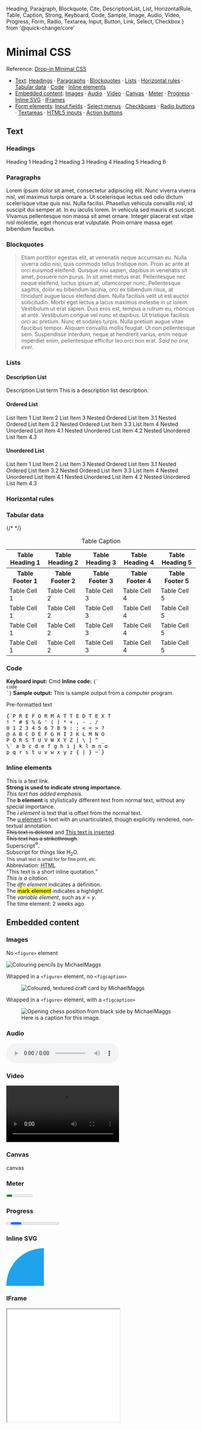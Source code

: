 
  Heading,
  Paragraph,
  Blockquote,
  Cite,
  DescriptionList, List,
  HorizontalRule,
  Table, Caption,
  Strong, Keyboard, Code, Sample,
  Image,
  Audio, Video,
  Progress,
  Form,
  Radio,
  Textarea,
  Input,
  Button,
  Link,
  Select,
  Checkbox
} from '@quick-change/core'

<Meta
  title="Examples/Minimal"
/>

# Minimal CSS

Reference: [Drop-in Minimal CSS](https://dohliam.github.io/dropin-minimal-css/)

<nav role="navigation">
  <ul>
    <li>
      <a href="#text">Text</a>:
      <a href="#headings">Headings</a> ·
      <a href="#paragraphs">Paragraphs</a> ·
      <a href="#blockquotes">Blockquotes</a> ·
      <a href="#lists">Lists</a> ·
      <a href="#hr">Horizontal rules</a> ·
      <a href="#tables">Tabular data</a> ·
      <a href="#code">Code</a> ·
      <a href="#inline">Inline elements</a>
    </li>
    <li>
      <a href="#embedded-content">Embedded content</a>:
      <a href="#embedded__images">Images</a> ·
      <a href="#embedded__audio">Audio</a> ·
      <a href="#embedded__video">Video</a> ·
      <a href="#embedded__canvas">Canvas</a> ·
      <a href="#embedded__meter">Meter</a> ·
      <a href="#embedded__progress">Progress</a> ·
      <a href="#embedded__svg">Inline SVG</a> ·
      <a href="#embedded__iframe">IFrames</a>
    </li>
    <li>
      <a href="#forms">Form elements</a>: <a href="#forms__input">Input fields</a> · <a href="#forms__select">Select menus</a> · <a href="#forms__checkbox">Checkboxes</a> · <a href="#forms__radio">Radio buttons</a> · <a href="#forms__textareas">Textareas</a> · <a href="#forms__html5">HTML5 inputs</a> · <a href="#forms__action">Action buttons</a>
    </li>
  </ul>
</nav>

## Text

### Headings

<Canvas isColumn>
  <Story name="Headings">
    <Heading level={1}>Heading 1</Heading>
    <Heading level={2}>Heading 2</Heading>
    <Heading level={3}>Heading 3</Heading>
    <Heading level={4}>Heading 4</Heading>
    <Heading level={5}>Heading 5</Heading>
    <Heading level={6}>Heading 6</Heading>
  </Story>  
</Canvas>

### Paragraphs

<Canvas isColumn>
  <Story name="Paragraphs">
    <Paragraph>Lorem ipsum dolor sit amet, consectetur adipiscing elit. Nunc viverra viverra nisl, vel maximus turpis ornare a. Ut scelerisque lectus sed odio dictum scelerisque vitae quis nisi. Nulla facilisi. Phasellus vehicula convallis nisl, id suscipit dui semper at. In eu iaculis lorem. In vehicula sed mauris et suscipit. Vivamus pellentesque non massa sit amet ornare. Integer placerat est vitae nisl molestie, eget rhoncus erat vulputate. Proin ornare massa eget bibendum faucibus.</Paragraph>
  </Story>
</Canvas>

### Blockquotes

<Canvas isColumn>
  <Story name="Blockquotes">
    <Blockquote>
      <Paragraph>Etiam porttitor egestas elit, at venenatis neque accumsan eu. Nulla viverra odio nisi, quis commodo tellus tristique non. Proin ac ante at orci euismod eleifend. Quisque nisi sapien, dapibus in venenatis sit amet, posuere non purus. In sit amet metus erat. Pellentesque nec neque eleifend, luctus ipsum at, ullamcorper nunc. Pellentesque sagittis, dolor eu bibendum lacinia, orci ex bibendum risus, at tincidunt augue lacus eleifend diam. Nulla facilisis velit ut est auctor sollicitudin. Morbi eget lectus a lacus maximus molestie in ut lorem.</Paragraph>
      <Paragraph>Vestibulum ut erat sapien. Duis eros est, tempus a rutrum eu, rhoncus at ante. Vestibulum congue vel nunc et dapibus. Ut tristique facilisis orci ac pretium. Nunc et sodales turpis. Nulla pretium augue vitae faucibus tempor. Aliquam convallis mollis feugiat. Ut non pellentesque sem. Suspendisse interdum, neque at hendrerit varius, enim neque imperdiet enim, pellentesque efficitur leo orci non erat.</Paragraph>
      <Cite>Said no one, ever.</Cite>
    </Blockquote>
  </Story>
</Canvas>

### Lists

#### Description List

<Canvas isColumn>
  <Story name="Description List">
    <DescriptionList>
      <DescriptionList.Term>Description List term</DescriptionList.Term>
      <DescriptionList.Description>This is a description list description.</DescriptionList.Description>
    </DescriptionList>
  </Story>
</Canvas>

#### Ordered List

<Canvas isColumn>
  <Story name="Ordered List">
    <List as="ordered">
      <List.Item>List Item 1</List.Item>
      <List.Item>List Item 2</List.Item>
      <List.Item>List Item 3
        <List as="ordered">
          <List.Item>Nested Ordered List Item 3.1</List.Item>
          <List.Item>Nested Ordered List Item 3.2</List.Item>
          <List.Item>Nested Ordered List Item 3.3</List.Item>
        </List>
      </List.Item>
      <List.Item>List Item 4
        <List as="unordered">
          <List.Item>Nested Unordered List Item 4.1</List.Item>
          <List.Item>Nested Unordered List Item 4.2</List.Item>
          <List.Item>Nested Unordered List Item 4.3</List.Item>
        </List>
      </List.Item>
    </List>
  </Story>
</Canvas>

#### Unordered List

<Canvas isColumn>
  <Story name="Unordered List">
    <List as="unordered">
      <List.Item>List Item 1</List.Item>
      <List.Item>List Item 2</List.Item>
      <List.Item>List Item 3
        <List as="ordered">
          <List.Item>Nested Ordered List Item 3.1</List.Item>
          <List.Item>Nested Ordered List Item 3.2</List.Item>
          <List.Item>Nested Ordered List Item 3.3</List.Item>
        </List>
      </List.Item>
      <List.Item>List Item 4
        <List as="unordered">
          <List.Item>Nested Unordered List Item 4.1</List.Item>
          <List.Item>Nested Unordered List Item 4.2</List.Item>
          <List.Item>Nested Unordered List Item 4.3</List.Item>
        </List>
      </List.Item>
    </List>
  </Story>
</Canvas>

### Horizontal rules

<Canvas isColumn>
  <Story name="Horizontal rules">
    <HorizontalRule />
  </Story>
</Canvas>

### Tabular data

<Canvas isColumn>
  <Story name="Tabular data">
    <Table>
      <Caption>Table Caption</Caption>
      <Table.Head>
        <tr>
          <th>Table Heading 1</th>
          <th>Table Heading 2</th>
          <th>Table Heading 3</th>
          <th>Table Heading 4</th>
          <th>Table Heading 5</th>
        </tr>
      </Table.Head>
      {/* <Table.Foot>
        <tr>
          <th>Table Footer 1</th>
          <th>Table Footer 2</th>
          <th>Table Footer 3</th>
          <th>Table Footer 4</th>
          <th>Table Footer 5</th>
        </tr>
      </Table.Foot> */}
      <Table.Body>
        <tr>
          <td>Table Cell 1</td>
          <td>Table Cell 2</td>
          <td>Table Cell 3</td>
          <td>Table Cell 4</td>
          <td>Table Cell 5</td>
        </tr>
        <tr>
          <td>Table Cell 1</td>
          <td>Table Cell 2</td>
          <td>Table Cell 3</td>
          <td>Table Cell 4</td>
          <td>Table Cell 5</td>
        </tr>
        <tr>
          <td>Table Cell 1</td>
          <td>Table Cell 2</td>
          <td>Table Cell 3</td>
          <td>Table Cell 4</td>
          <td>Table Cell 5</td>
        </tr>
        <tr>
          <td>Table Cell 1</td>
          <td>Table Cell 2</td>
          <td>Table Cell 3</td>
          <td>Table Cell 4</td>
          <td>Table Cell 5</td>
        </tr>
      </Table.Body>
    </Table>
  </Story>
</Canvas>

### Code

<Canvas isColumn>
  <Story name="Code">
    <Paragraph>
      <Strong>Keyboard input:</Strong> <Keyboard>Cmd</Keyboard>
    </Paragraph>
    <Paragraph>
      <Strong>Inline code:</Strong> <Code>{`<div>code</div>`}</Code>
    </Paragraph>
    <Paragraph>
      <Strong>Sample output:</Strong> <Sample>This is sample output from a computer program.</Sample>
    </Paragraph>
  </Story>
</Canvas>

Pre-formatted text

<Canvas isColumn>
  <Story name="Pre-formatted text">
    <pre>{`P R E F O R M A T T E D T E X T
! " # $ % &amp; ' ( ) * + , - . /
0 1 2 3 4 5 6 7 8 9 : ; &lt; = &gt; ?
@ A B C D E F G H I J K L M N O
P Q R S T U V W X Y Z [ \ ] ^ _
\` a b c d e f g h i j k l m n o
p q r s t u v w x y z { | } ~`}</pre>
  </Story>
</Canvas>

### Inline elements

<Canvas isColumn>
  <Story name="Inline elements">
    <Link href="#">This is a text link</Link>.<br />
    <Strong>Strong is used to indicate strong importance.</Strong><br />
    <em>This text has added emphasis.</em><br />
    The <b>b element</b> is stylistically different text from normal text, without any special importance.<br />
    The <i>i element</i> is text that is offset from the normal text.<br />
    The <u>u element</u> is text with an unarticulated, though explicitly rendered, non-textual annotation.<br />
    <del>This text is deleted</del> and <ins>This text is inserted</ins>.<br />
    <s>This text has a strikethrough</s>.<br />
    Superscript<sup>®</sup>.<br />
    Subscript for things like H<sub>2</sub>O.<br />
    <small>This small text is small for for fine print, etc.</small><br />
    Abbreviation: <abbr title="HyperText Markup Language">HTML</abbr><br />
    <q cite="https://developer.mozilla.org/en-US/docs/HTML/Element/q">This text is a short inline quotation.</q><br />
    <cite>This is a citation.</cite><br />
    The <dfn>dfn element</dfn> indicates a definition.<br />
    The <mark>mark element</mark> indicates a highlight.<br />
    The <var>variable element</var>, such as <var>x</var> = <var>y</var>.<br />
    The time element: <time dateTime="2013-04-06T12:32+00:00">2 weeks ago</time><br />
  </Story>
</Canvas>

## Embedded content

### Images

No `<figure>` element

<Canvas isColumn>
  <Story name="No <figure> element">
    <Link href="https://commons.wikimedia.org/wiki/File:Colouring_pencils.jpg">
      <Image
        src="https://raw.githubusercontent.com/dohliam/html5-sample-media/master/Colouring_pencils.jpg"
        alt="Colouring pencils by MichaelMaggs"
      />
    </Link>
  </Story>
</Canvas>

Wrapped in a `<figure>` element, no `<figcaption>`

<Canvas isColumn>
  <Story name="Wrapped in a <figure> element, no <figcaption>">
    <figure>
      <Link href="https://commons.wikimedia.org/wiki/File:Coloured,_textured_craft_card_edit.jpg">
        <Image
          src="https://raw.githubusercontent.com/dohliam/html5-sample-media/master/Coloured%2C_textured_craft_card_edit.jpg"
          alt="Coloured, textured craft card by MichaelMaggs"
        />
      </Link>
    </figure>
  </Story>  
</Canvas>

Wrapped in a `<figure>` element, with a `<figcaption>`

<Canvas isColumn>
  <Story name="Wrapped in a <figure> element, with a <figcaption>">
    <figure>
      <Link href="https://commons.wikimedia.org/wiki/File:Opening_chess_position_from_black_side.jpg">
        <Image
          src="https://raw.githubusercontent.com/dohliam/html5-sample-media/master/Opening_chess_position_from_black_side.jpg"
          alt="Opening chess position from black side by MichaelMaggs"
        />
      </Link>
      <figcaption>Here is a caption for this image.</figcaption>
    </figure>
  </Story>
</Canvas>

### Audio

<Canvas isColumn>
  <Story name="Audio">
    <Audio
      controls
      src="https://raw.githubusercontent.com/dohliam/html5-sample-media/master/Broke For Free - Night Owl.mp3"
    />
  </Story>
</Canvas>

### Video

<Canvas isColumn>
  <Story name="Video">
    <Video
      controls
      src="https://github.com/benhosmer/HTML5-Test-Videos/blob/master/big_buck_bunny.mp4?raw=true"
    />
  </Story>
</Canvas>

### Canvas

<Canvas isColumn>
  <Story name="Canvas">
    <canvas>canvas</canvas>
  </Story>
</Canvas>

### Meter

<Canvas isColumn>
  <Story name="Meter">
    <meter value="2" min="0" max="10">2 out of 10</meter>
  </Story>
</Canvas>

### Progress

<Canvas isColumn>
  <Story name="Progress">
    <Progress>progress</Progress>
  </Story>
</Canvas>

### Inline SVG

<Canvas isColumn>
  <Story name="Inline SVG">
    <svg width="100px" height="100px">
      <circle cx="100" cy="100" r="100" fill="#1fa3ec"></circle>
    </svg>
  </Story>
</Canvas>

### IFrame

<Canvas isColumn>
  <Story name="IFrame">
    <iframe src="index.html" height="300" />
  </Story>
</Canvas>

## Form elements

### Input fields

<Canvas isColumn>
  <Story name="Input fields">
    <Form>
      <Input name="input__text" label="Text Input" type="text" placeholder="Text Input" />
      <Input name="input__password" label="Password" type="password" placeholder="Type your Password" />
      <Input name="input__webaddress" label="Web Address" type="url" placeholder="http://yoursite.com" />
      <Input name="input__emailaddress" label="Email Address" type="email" placeholder="name@email.com" />
      <Input name="input__phone" label="Phone Number" type="tel" placeholder="(999) 999-9999" />
      <Input name="input__search" label="Search" type="search" placeholder="Enter Search Term" />
      <Input name="input__text2" label="Number Input" type="number" placeholder="Enter a Number" />
      <Input name="input__text3" label="Error" type="text" placeholder="Text Input" className="error" />
      <Input name="input__text4" label="Valid" type="text" placeholder="Text Input" className="valid" />
    </Form>
  </Story>
</Canvas>

### Select menus

<Canvas isColumn>
  <Story name="Select menus">
    <Form>
      <Select title="Select">
        <Select.Item>Option One</Select.Item>
        <Select.Item>Option Two</Select.Item>
        <Select.Item>Option Three</Select.Item>
      </Select>
    </Form>
  </Story>
</Canvas>

### Checkboxes

<Canvas isColumn>
  <Story name="Checkboxes">
    <Form>
      <Checkbox.Group>
        <Checkbox label="Choice A" />
        <Checkbox label="Choice B" />
        <Checkbox label="Choice C" />
      </Checkbox.Group>
    </Form>
  </Story>
</Canvas>

### Radio buttons

<Canvas isColumn>
  <Story name="Radio buttons">
    <Form>
      <Radio.Group name="radio">
        <Radio value="radio1" label="Option 1" checked />
        <Radio value="radio2" label="Option 2" checked />
        <Radio value="radio3" label="Option 3" checked />
      </Radio.Group>
    </Form>
  </Story>
</Canvas>

### Textareas

<Canvas isColumn>
  <Story name="Textareas">
    <Form>
      <Textarea name="textarea" label="Textarea" rows="8" cols="48" placeholder="Enter your message here" />
    </Form>
  </Story>
</Canvas>

### HTML5 inputs

<Canvas isColumn>
  <Story name="HTML5 inputs">
    <Form>
      <Input name="ic" label="Color input" type="color" value="#000000" />
      <Input name="in" label="Number input" type="number" min="0" max="10" value="5" />
      <Input name="ir" label="Range input" type="range" value="10" />
      <Input name="idd" label="Date input" type="date" value="1970-01-01" />
      <Input name="idm" label="Month input" type="month" value="1970-01" />
      <Input name="idw" label="Week input" type="week" value="1970-W01" />
      <Input name="idt" label="Datetime input" type="datetime" value="1970-01-01T00:00:00Z" />
      <Input name="idtl" label="Datetime-local input" type="datetime-local" value="1970-01-01T00:00" />
    </Form>
  </Story>
</Canvas>

### Action buttons

<Canvas isColumn>
  <Story name="Action buttons">
    <Form>
      <Input type="submit" value="<input type=submit />" />
      <Input type="button" value="<input type=button />" />
      <Input type="reset" value="<input type=reset />" />
      <Input type="submit" value="<input disabled />" disabled />
    </Form>
    <Form>
      <Button type="submit">{`<button type=submit />`}</Button>
      <Button>{`<button type=button />`}</Button>
      <Button type="reset">{`<button type=reset />`}</Button>
      <Button disabled>{`<button disabled />`}</Button>
    </Form>
  </Story>
</Canvas>